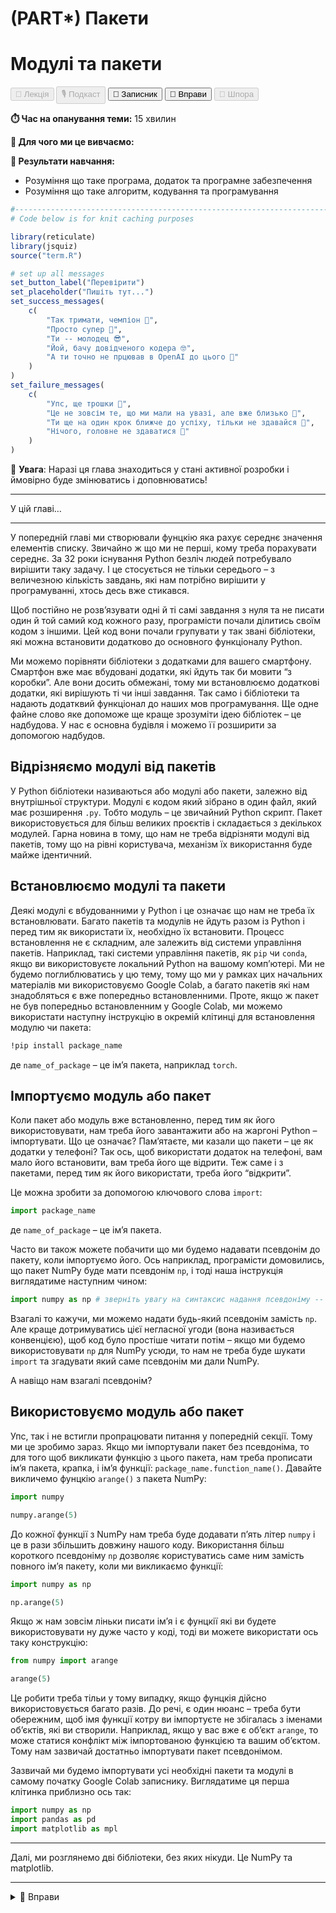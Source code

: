 # (PART\*) Пакети {-}

# Модулі та пакети 

<div class="btn-group">
  <button class="lecture" disabled>🎥 Лекція</button>
  <button class="podcast" disabled>🎙️ Подкаст</button>
  <button class="notebook">📓 Записник</button>
  <button class="exercises" onclick="openDetailsById('pkgs_exercises');">🤸 Вправи</button>
  <button class="cheat" disabled>📝 Шпора</button>
</div>

**⏱️ Час на опанування теми:** 15 хвилин

**🤷 Для чого ми це вивчаємо:**

**🔑 Результати навчання:**

- Розуміння що таке програма, додаток та програмне забезпечення
- Розуміння що таке алгоритм, кодування та програмування 

```r
#-------------------------------------------------------------------------------
# Code below is for knit caching purposes

library(reticulate)
library(jsquiz)
source("term.R")

# set up all messages 
set_button_label("Перевірити")
set_placeholder("Пишіть тут...")
set_success_messages(
    c(
        "Так тримати, чемпіон 🌟",
        "Просто супер 🤩",
        "Ти -- молодец 😎",
        "Йой, бачу довідченого кодера 🤓",
        "А ти точно не прцював в OpenAI до цього 🤖"
    )
)
set_failure_messages(
    c(
        "Упс, ще трошки 😬",
        "Це не зовсім те, що ми мали на увазі, але вже близько 🙊",
        "Ти ще на один крок ближче до успіху, тільки не здавайся 🚀",
        "Нічого, головне не здаватися 💪"
    )
)
```

<div class = "warning">
🎈 **Увага**: Наразі ця глава знаходиться у стані активної розробки і ймовірно буде змінюватись і доповнюватись!
</div>

---

У цій главі...

---

У попередній главі ми створювали фунцкію яка рахує середнє значення елементів списку. Звичайно ж що ми не перші, кому треба порахувати середнє. За 32 роки існування Python безліч людей потребувало вирішити таку задачу. І це стосується не тільки середього -- з величезною кількість завдань, які нам потрібно вирішити у програмуванні, хтось десь вже стикався. 

Щоб постійно не розв'язувати одні й ті самі завдання з нуля та не писати один й той самий код кожного разу, програмісти почали ділитись своїм кодом з іншими. Цей код вони почали групувати у так звані бібліотеки, які можна встановити додатково до основного функціоналу Python.

Ми можемо порівняти бібліотеки з додатками для вашего смартфону. Смартфон вже має вбудовані додатки, які йдуть так би мовити "з коробки". Але вони досить обмежані, тому ми встановлюємо додаткові додатки, які вирішують ті чи інші завдання. Так само і бібліотеки та надають додатквий функціонал до наших мов програмування. Ще одне файне слово яке допоможе ще краще зрозуміти ідею бібліотек -- це надбудова. У нас є основна будівля і можемо її розширити за допомогою надбудов. 

<!-- XXX: image of a smartphone with apps -->

## Відрізняємо модулі від пакетів

У Python бібліотеки називаються або модулі або пакети, залежно від внутрішньої структури. Модулі є кодом який зібрано в один файл, який має розширення `.py`. Тобто модуль -- це звичайний Python скрипт. Пакет використовується для більш великих проєктів і складається з декількох модулей. Гарна новина в тому, що нам не треба відрізняти модулі від пакетів, тому що на рівні користувача, механізм їх використання буде майже ідентичний.

<!-- XXX: difference between packages and modules -->

## Встановлюємо модулі та пакети

Деякі модулі є вбудованними у Python і це означає що нам не треба їх встановлювати. Багато пакетів та модулів не йдуть разом із Python і перед тим як використати їх, необхідно їх встановити. Процесс встановлення не є складним, але залежить від системи управління пакетів. Наприклад, такі системи управління пакетів, як `pip` чи `conda`, якщо ви використовуєте локальний Python на вашому комп'ютері. Ми не будемо поглиблюватись у цю тему, тому що ми у рамках цих начальних матеріалів ми використовуємо Google Colab, а багато пакетів які нам знадобляться є вже попередньо встановленними. Проте, якщо ж пакет не був попередньо встановленним у Google Colab, ми можемо використати наступну інструкцію в окремій клітинці для встановлення модулю чи пакета: 

```bash
!pip install package_name
```

де `name_of_package` -- це ім'я пакета, наприклад `torch`.

## Імпортуємо модуль або пакет

Коли пакет або модуль вже встановленно, перед тим як його використовувати, нам треба його завантажити або на жаргоні Python -- імпортувати. Що це означає? Пам'ятаєте, ми казали що пакети -- це як додатки у телефоні? Так ось, щоб використати додаток на телефоні, вам мало його встановити, вам треба його ще відрити. Теж саме і з пакетами, перед тим як його використати, треба його "відкрити".

Це можна зробити за допомогою ключового слова `import`:

```python
import package_name
```

де `name_of_package` -- це ім'я пакета.

Часто ви також можете побачити що ми будемо надавати псевдонім до пакету, коли імпортуємо його. Ось наприклад, програмісти домовились, що пакет NumPy буде мати псевдонім `np`, і тоді наша інструкція виглядатиме наступним чином: 

```python
import numpy as np # зверніть увагу на синтаксис надання псевдоніму -- as
```

Взагалі то кажучи, ми можемо надати будь-який псевдонім замість `np`. Але краще дотримуватись цієї негласної угоди (вона називається конвенцією), щоб код було простіше читати потім -- якщо ми будемо використовувати `np` для NumPy усюди, то нам не треба буде шукати `import` та згадувати який саме псевдонім ми дали NumPy.

<!-- XXX: two ways to load -->

А навіщо нам взагалі псевдонім?

## Використовуємо модуль або пакет

Упс, так і не встигли пропрацювати питання у попередній секції. Тому ми це зробимо зараз. Якщо ми імпортували пакет без псевдоніма, то для того щоб викликати функцію з цього пакета, нам треба прописати ім'я пакета, крапка, і ім'я функції: `package_name.function_name()`. Давайте викличемо фунцкію `arange()` з пакета NumPy:

```python
import numpy 

numpy.arange(5)
```

До кожної функції з NumPy нам треба буде додавати п'ять літер `numpy` і це в рази збільшить довжину нашого коду. Використання більш короткого псевдоніму `np` дозволяє користуватись саме ним замість повного ім'я пакету, коли ми викликаємо функції: 

```python
import numpy as np

np.arange(5)
```

<!-- XXX: use of objects from the package -->

Якщо ж нам зовсім ліньки писати ім'я і є фунцкії які ви будете використовувати ну дуже часто у коді, тоді ви можете використати ось таку конструкцію: 

```python
from numpy import arange

arange(5)
```

Це робити треба тільи у тому випадку, якщо фунцкія дійсно використовується багато разів. До речі, є один нюанс -- треба бути обережним, щоб імя функції котру ви імпортуєте не збігалась з іменами об'єктів, які ви створили. Наприклад, якщо у вас вже є об'єкт `arange`, то може статися конфлікт між імпортованою функцією та вашим об'єктом. Тому нам зазвичай достатньо імпортувати пакет псевдонімом.

Зазвичай ми будемо імпортувати усі необхідні пакети та модулі в самому початку Google Colab записнику. Виглядатиме ця перша клітинка приблизно ось так: 

```python
import numpy as np
import pandas as pd
import matplotlib as mpl
```

---

Далі, ми розглянемо дві бібліотеки, без яких нікуди. Це NumPy та matplotlib. 

---

<details id="pkgs_exercises">
<summary>🤸 Вправи</summary>

</details>

